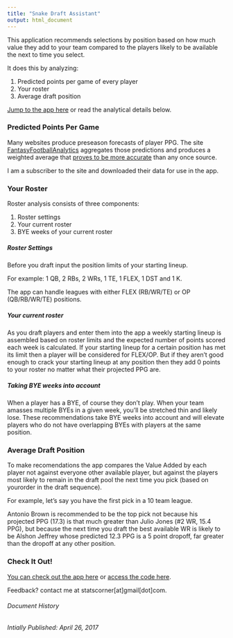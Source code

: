 ```yaml
---
title: "Snake Draft Assistant"
output: html_document
---
```


This application recommends selections by position based on how much value they add to your team compared to the players likely to be available the next to time you select.

It does this by analyzing:

1. Predicted points per game of every player
2. Your roster
3. Average draft position

[Jump to the app here](http://ec2-54-213-112-234.us-west-2.compute.amazonaws.com:3838/stats-corner/2016/snake-assistant/) or read the analytical details below.

### Predicted Points Per Game
Many websites produce preseason forecasts of player PPG. The site [FantasyFootballAnalytics](http://fantasyfootballanalytics.net/) aggregates those predictions and produces a weighted average that [proves to be more accurate](http://fantasyfootballanalytics.net/2017/03/best-fantasy-football-projections-2017.html) than any once source.

I am a subscriber to the site and downloaded their data for use in the app.

### Your Roster
Roster analysis consists of three components: 

1. Roster settings
2. Your current roster
3. BYE weeks of your current roster

##### Roster Settings
Before you draft input the position limits of your starting lineup. 

For example: 1 QB, 2 RBs, 2 WRs, 1 TE, 1 FLEX, 1 DST and 1 K. 

The app can handle leagues with either FLEX (RB/WR/TE) or OP (QB/RB/WR/TE) positions. 

##### Your current roster 
As you draft players and enter them into the app a weekly starting lineup is assembled based on roster limits and the expected number of points scored each week is calculated. If your starting lineup for a certain position has met its limit then a player will be considered for FLEX/OP. But if they aren't good enough to crack your starting lineup at any position then they add 0 points to your roster no matter what their projected PPG are.

##### Taking BYE weeks into account
When a player has a BYE, of course they don't play. When your team amasses multiple BYEs in a given week, you'll be stretched thin and likely lose. These recommendations take BYE weeks into account and will elevate players who do not have overlapping BYEs with players at the same position. 

### Average Draft Position
To make recomendations the app compares the Value Added by each player not against everyone other available player, but against the players most likely to remain in the draft pool the next time you pick (based on yourorder in the draft sequence). 

For example, let's say you have the first pick in a 10 team league.

Antonio Brown is recommended to be the top pick not because his projected PPG (17.3) is that much greater than Julio Jones (#2 WR, 15.4 PPG), but because the next time you draft the best available WR is likely to be Alshon Jeffrey whose predicted 12.3 PPG is a 5 point dropoff, far greater than the dropoff at any other position.

### Check It Out!

[You can check out the app here](http://ec2-54-213-112-234.us-west-2.compute.amazonaws.com:3838/stats-corner/2016/snake-assistant/) or [access the code here](github.com/johnckane/stats_corner/2016/snake_assistant).

Feedback? contact me at statscorner[at]gmail[dot]com. 

###### Document History
###### Intially Published: April 26, 2017
